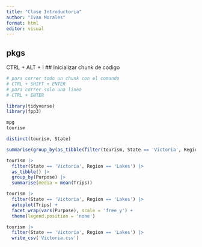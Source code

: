 ```yaml
---
title: "Clase Introductoria"
author: "Ivan Morales"
format: html
editor: visual
---
```


## pkgs

CTRL + ALT + I \## Inicializar chunk de codigo

```r
# para correr todo un chunk con el comando 
# CTRL + SHIFT + ENTER
# para correr solo una linea
# CTRL + ENTER

library(tidyverse)
library(fpp3)

```

```r
mpg
tourism
```

```r
distinct(tourism, State)
```

```r
summarise(group_by(as_tibble(filter(tourism, State == 'Victoria', Region == 'Lakes')), Purpose),media = mean(Trips))
```

```r
tourism |> 
  filter(State == 'Victoria', Region == 'Lakes') |> 
  as_tibble() |> 
  group_by(Purpose) |> 
  summarise(media = mean(Trips))
```

```r
tourism |> 
  filter(State == 'Victoria', Region == 'Lakes') |> 
  autoplot(Trips) + 
  facet_wrap(vars(Purpose), scale = 'free_y') +
  theme(legend.position = 'none')
```

```r
tourism |>
  filter(State == 'Victoria', Region == 'Lakes') |> 
  write_csv('Victoria.csv')
```
